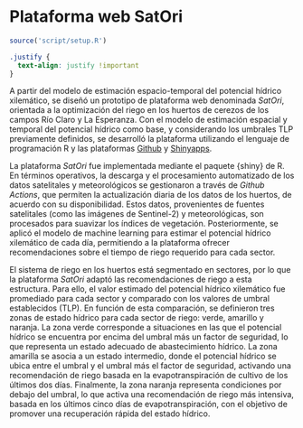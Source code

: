 # Plataforma web SatOri

```r
source('script/setup.R')
```

```css
.justify {
  text-align: justify !important
}
```

::: justify
A partir del modelo de estimación espacio-temporal del potencial hídrico xilemático, se diseñó un prototipo de plataforma web denominada $SatOri$, orientada a la optimización del riego en los huertos de cerezos de los campos Río Claro y La Esperanza. Con el modelo de estimación espacial y temporal del potencial hídrico como base, y considerando los umbrales TLP previamente definidos, se desarrolló la plataforma utilizando el lenguaje de programación R y las plataformas [Github](https://github.com){target="_blank"} y [Shinyapps](https://shinyapps.io){target="_blank"}.

La plataforma $SatOri$ fue implementada mediante el paquete {shiny} de R. En términos operativos, la descarga y el procesamiento automatizado de los datos satelitales y meteorológicos se gestionaron a través de *Github Actions*, que permiten la actualización diaria de los datos de los huertos, de acuerdo con su disponibilidad. Estos datos, provenientes de fuentes satelitales (como las imágenes de Sentinel-2) y meteorológicas, son procesados para suavizar los índices de vegetación. Posteriormente, se aplicó el modelo de machine learning para estimar el potencial hídrico xilemático de cada día, permitiendo a la plataforma ofrecer recomendaciones sobre el tiempo de riego requerido para cada sector.

El sistema de riego en los huertos está segmentado en sectores, por lo que la plataforma $SatOri$ adaptó las recomendaciones de riego a esta estructura. Para ello, el valor estimado del potencial hídrico xilemático fue promediado para cada sector y comparado con los valores de umbral establecidos (TLP). En función de esta comparación, se definieron tres zonas de estado hídrico para cada sector de riego: verde, amarillo y naranja. La zona verde corresponde a situaciones en las que el potencial hídrico se encuentra por encima del umbral más un factor de seguridad, lo que representa un estado adecuado de abastecimiento hídrico. La zona amarilla se asocia a un estado intermedio, donde el potencial hídrico se ubica entre el umbral y el umbral más el factor de seguridad, activando una recomendación de riego basada en la evapotranspiración de cultivo de los últimos dos días. Finalmente, la zona naranja representa condiciones por debajo del umbral, lo que activa una recomendación de riego más intensiva, basada en los últimos cinco días de evapotranspiración, con el objetivo de promover una recuperación rápida del estado hídrico.
:::

